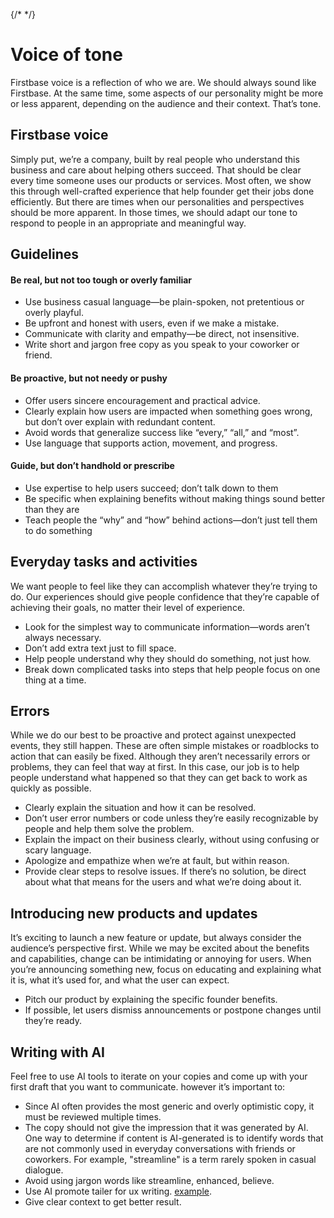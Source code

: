 {/* <Meta title="Voice of tone" /> */}

# Voice of tone

Firstbase voice is a reflection of who we are. We should always sound like Firstbase. At the same time, some aspects of our personality might be more or less apparent, depending on the audience and their context. That’s tone.

## Firstbase voice

Simply put, we’re a company, built by real people who understand this business and care about helping others succeed.
That should be clear every time someone uses our products or services.
Most often, we show this through well-crafted experience that help founder get their jobs done efficiently. But there are times when our personalities and perspectives should be more apparent. In those times, we should adapt our tone to respond to people in an appropriate and meaningful way.

## Guidelines

#### Be real, but not too tough or overly familiar

- Use business casual language—be plain-spoken, not pretentious or overly playful.
- Be upfront and honest with users, even if we make a mistake.
- Communicate with clarity and empathy—be direct, not insensitive.
- Write short and jargon free copy as you speak to your coworker or friend.

#### Be proactive, but not needy or pushy

- Offer users sincere encouragement and practical advice.
- Clearly explain how users are impacted when something goes wrong, but don’t over explain with redundant content.
- Avoid words that generalize success like “every,” “all,” and “most”.
- Use language that supports action, movement, and progress.

#### Guide, but don’t handhold or prescribe

- Use expertise to help users succeed; don’t talk down to them
- Be specific when explaining benefits without making things sound better than they are
- Teach people the “why” and “how” behind actions—don’t just tell them to do something

## Everyday tasks and activities

We want people to feel like they can accomplish whatever they’re trying to do. Our experiences should give people confidence that they’re capable of achieving their goals, no matter their level of experience.

- Look for the simplest way to communicate information—words aren’t always necessary.
- Don’t add extra text just to fill space.
- Help people understand why they should do something, not just how.
- Break down complicated tasks into steps that help people focus on one thing at a time.

## Errors

While we do our best to be proactive and protect against unexpected events, they still happen. These are often simple mistakes or roadblocks to action that can easily be fixed. Although they aren’t necessarily errors or problems, they can feel that way at first.
In this case, our job is to help people understand what happened so that they can get back to work as quickly as possible.

- Clearly explain the situation and how it can be resolved.
- Don’t user error numbers or code unless they’re easily recognizable by people and help them solve the problem.
- Explain the impact on their business clearly, without using confusing or scary language.
- Apologize and empathize when we’re at fault, but within reason.
- Provide clear steps to resolve issues. If there’s no solution, be direct about what that means for the users and what we’re doing about it.

## Introducing new products and updates

It’s exciting to launch a new feature or update, but always consider the audience’s perspective first. While we may be excited about the benefits and capabilities, change can be intimidating or annoying for users.
When you’re announcing something new, focus on educating and explaining what it is, what it’s used for, and what the user can expect.

- Pitch our product by explaining the specific founder benefits.
- If possible, let users dismiss announcements or postpone changes until they’re ready.

## Writing with AI

Feel free to use AI tools to iterate on your copies and come up with your first draft that you want to communicate. however it’s important to:

- Since AI often provides the most generic and overly optimistic copy, it must be reviewed multiple times.
- The copy should not give the impression that it was generated by AI. One way to determine if content is AI-generated is to identify words that are not commonly used in everyday conversations with friends or coworkers. For example, "streamline" is a term rarely spoken in casual dialogue.
- Avoid using jargon words like streamline, enhanced, believe.
- Use AI promote tailer for ux writing. [example](https://ray.so/presets/preset/ux-copywriter).
- Give clear context to get better result.
